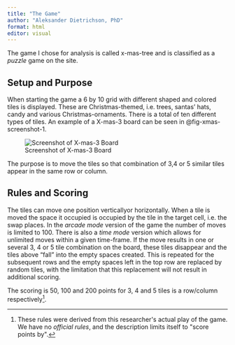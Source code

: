 ```yaml
---
title: "The Game"
author: "Aleksander Dietrichson, PhD"
format: html
editor: visual
---
```


The game I chose for analysis is called x-mas-tree and is classified as a *puzzle* game on the site.

## Setup and Purpose

When starting the game a 6 by 10 grid with different shaped and colored tiles is displayed. These are Christmas-themed, i.e. trees, santas' hats, candy and various Christmas-ornaments. There is a total of ten different types of tiles. An example of a X-mas-3 board can be seen in @fig-xmas-screenshot-1.

![Screenshot of X-mas-3 Board](images/Screenshot%202023-07-29%2011.14.08.png){#fig-xmas-screenshot-1}

The purpose is to move the tiles so that combination of 3,4 or 5 similar tiles appear in the same row or column.

## Rules and Scoring

The tiles can move one position verticallyor horizontally. When a tile is moved the space it occupied is occupied by the tile in the target cell, i.e. the swap places. In the *arcade mode* version of the game the number of moves is limited to 100. There is also a *time mode* version which allows for unlimited moves within a given time-frame. If the move results in one or several 3, 4 or 5 tile combination on the board, these tiles disappear and the tiles above "fall" into the empty spaces created. This is repeated for the subsequent rows and the empty spaces left in the top row are replaced by random tiles, with the limitation that this replacement will not result in additional scoring.

The scoring is 50, 100 and 200 points for 3, 4 and 5 tiles is a row/column respectively[^1].

[^1]: These rules were derived from this researcher\'s actual play of the game. We have no *official rules*, and the description limits itself to \"score points by\".

